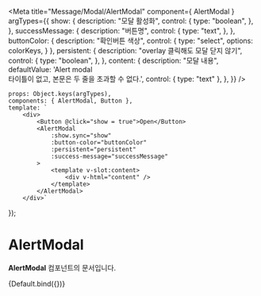
<Meta
    title="Message/Modal/AlertModal"
    component={ AlertModal }
    argTypes={{
        show: {
            description: "모달 활성화",
            control: {
                type: "boolean",
            },
        },
        successMessage: {
            description: "버튼명",
            control: {
                type: "text",
            },
        },
        buttonColor: {
            description: "확인버튼 색상",
            control: {
                type: "select",
                options: colorKeys,
            }
        },
        persistent: {
            description: "overlay 클릭해도 모달 닫지 않기",
            control: {
                type: "boolean",
            },
        },
        content: {
            description: "모달 내용",
            defaultValue: 'Alert modal<br/> 타이틀이 없고, 본문은 두 줄을 초과할 수 없다.',
            control: { type: "text" },
        },
    }}
/>

    props: Object.keys(argTypes),
    components: { AlertModal, Button },
    template: `
        <div>
            <Button @click="show = true">Open</Button>
            <AlertModal
                :show.sync="show"
                :button-color="buttonColor"
                :persistent="persistent"
                :success-message="successMessage"
            >
                <template v-slot:content>
                    <div v-html="content" />
                </template>
            </AlertModal>
        </div>`
});

# AlertModal

**AlertModal** 컴포넌트의 문서입니다.

<Story name="Default" height="100px">
    {Default.bind({})}
</Story>

<ArgsTable story="Default" />
